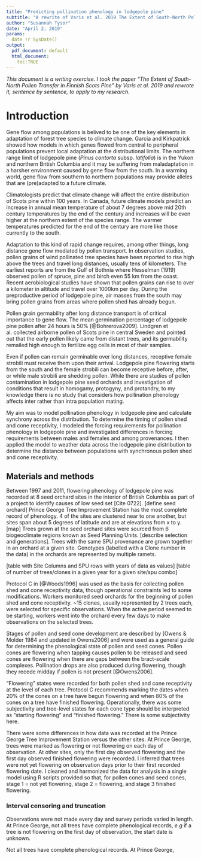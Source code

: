 ```yaml
---
title: "Predicting pollination phenology in lodgepole pine"
subtitle: "A rewrite of Varis et al. 2019 The Extent of South-North Pollen Transfer in Finnish Scots Pine"
author: "Susannah Tysor"
date: "April 2, 2019"
params:
  date !r SysDate()
output:
  pdf_document: default
  html_document: 
    toc:TRUE
---
```


*This document is a writing exercise. I took the paper "The Extent of South-North Pollen Transfer in Finnish Scots Pine" by Varis et al. 2019 and rewrote it, sentence by sentence, to apply to my research.*

# Introduction

Gene flow among populations is belived to be one of the key elements in adaptation of forest tree species to climate change. Garcia and Kirkpatrick showed how models in which genes flowed from central to peripheral populations prevent local adaptation at the distributional limits. The northern range limit of lodgepole pine (*Pinus contorta* subsp. *latifolia*) is in the Yukon and northern British Columbia and it may be suffering from maladaptation in a harsher environment caused by gene flow from the south. In a warming world, gene flow from southern to northern populations may provide alleles that are (pre)adapted to a future climate.

Climatologists predict that climate change will affect the entire distribution of Scots pine within 100 years. In Canada, future climate models predict an increase in annual mean temperature of about 7 degrees above mid 20th century temperatures by the end of the century and increases will be even higher at the northern extent of the species range. The warmer temperatures predicted for the end of the century are more like those currently to the south.

Adaptation to this kind of rapid change requires, among other things, long distance gene flow mediated by pollen transport. In observation studies, pollen grains of wind pollinated tree species have been reported to rise high above the trees and travel long distances, usually tens of kilometers. The earliest reports are from the Gulf of Bothnia where Hesselman (1919) observed pollen of spruce, pine and birch even 55 km from the coast. Recent aerobiological studies have shown that pollen grains can rise to over a kilometer in altitude and travel over 1000km per day. During the preproductive period of lodgepole pine, air masses from the south may bring pollen grains from areas where pollen shed has already begun.

Pollen grain germability after long distance transport is of critical importance to gene flow. The mean germination percentage of lodgepole pine pollen after 24 hours is 50% [@Bohrerova2009]. Lindgren et al. collected airborne pollen of Scots pine in central Sweden and pointed out that the early pollen likely came from distant trees, and its germability remailed high enough to fertilize egg cells in most of their samples.

Even if pollen can remain germinable over long distances, receptive female strobili must receive them upon their arrival. Lodgepole pine flowering starts from the south and the female strobili can become receptive before, after, or while male strobili are shedding pollen. While there are studies of pollen contamination in lodgepole pine seed orchards and investigation of conditions that result in homogamy, protogyny, and protandry, to my knowledge there is no study that considers how pollination phenology affects inter rather than intra population mating. 

My aim was to model pollination phenology in lodgepole pine and calculate synchrony across the distribution. To determine the timing of pollen shed and cone receptivity, I modeled the forcing requirements for pollination phenology in lodgepole pine and investigated differences in forcing requirements between males and females and among provenances. I then applied the model to weather data across the lodgepole pine distribution to determine the distance between populations with synchronous pollen shed and cone receptivity.

## Materials and methods

Between 1997 and 2011, flowering phenology of lodgepole pine was recorded at 8 seed orchard sites in the interior of British Columbia as part of a project to identify causes of low seed set [Cite 0722]. [define seed orchard] Prince George Tree Improvement Station has the most complete record of phenology. 4 of the sites are clustered near to one another, but sites span about 5 degrees of latitude and are at elevations from x to y. [map] Trees grown at the seed orchard sites were sourced from 6 biogeoclimate regions known as Seed Planning Units. [describe selection and generations]. Trees with the same SPU provenance are grown together in an orchard at a given site. Genotypes (labelled with a Clone number in the data) in the orchards are represented by multiple ramets. 

[table with Site Columns and SPU rows with years of data as values]
 [table of number of trees/clones in a given year for a given site/spu combo]


Protocol C in [@Woods1996] was used as the basis for collecting pollen shed and cone receptivity data, though operational constraints led to some modifications. Workers monitored seed orchards for the beginning of pollen shed and cone receptivity. ~15 clones, usually represented by 2 trees each, were selected for specific observations. When the active period seemed to be starting, workers went into the orchard every few days to make observations on the selected trees.

Stages of pollen and seed cone development are described by [Owens & Molder 1984 and updated in Owens2006] and were used as a general guide for determining the phenological state of pollen and seed cones. Pollen cones are flowering when tapping causes pollen to be released and seed cones are flowering when there are gaps between the bract-scale complexes. Pollination drops are also produced during flowering, though they recede midday if pollen is not present [@Owens2006]. 

"Flowering" states were recorded for both pollen shed and cone receptivity at the level of each tree. Protocol C recommends marking the dates when 20% of the cones on a tree have begun flowering and when 80% of the cones on a tree have finished flowering. Operationally, there was some subjectivity and tree-level states for each cone type should be interpreted as "starting flowering" and "finished flowering." There is some subjectivity here. 

There were some differences in how data was recorded at the Prince George Tree Improvement Station versus the other sites. At Prince George, trees were marked as flowering or not flowering on each day of observation. At other sites, only the first day observed flowering and the first day observed finished flowering were recorded. I inferred that trees were not yet flowering on observation days prior to their first recorded flowering date. I cleaned and harmonized the data for analysis in a single model using R scripts provided so that, for pollen cones and seed cones, stage 1 = not yet flowering, stage 2 = flowering, and stage 3 finished flowering. 

### Interval censoring and truncation

Observations were not made every day and survey periods varied in length. At Prince George, not all trees have complete phenological records, *e.g* if a tree is not flowering on the first day of observation, the start date is unknown. 


Not all trees have complete phenological records. At Prince George,























































